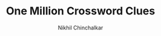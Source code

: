 ---
title: "One Million Crossword Clues"
description: "An analysis of over 30 years of grids, answers, and clues that make up the New York Times daily crossword: what they mean, how they change, and who they represent."
author: ["Nikhil Chinchalkar"]
editors: [""]
publishedDate: "2025-09-16"
section: "Culture"
image_path: "public/images/crosswords_e.gif"
external_link: "https://nikhilc52.github.io/crosswords/website/"
layout: "image"
order: 14
---
